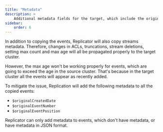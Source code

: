 ```yaml
---
title: "Metadata"
description: >
    Additional metadata fields for the target, which include the original event number, position, and creation date.
sidebar:
    order: 6
---
```


In addition to copying the events, Replicator will also copy streams metadata. Therefore, changes in ACLs, truncations, stream deletions, setting max count and max age will all be propagated properly to the target cluster.

However, the max age won't be working properly for events, which are going to exceed the age in the source cluster. That's because in the target cluster all the events will appear as recently added.

To mitigate the issue, Replication will add the following metadata to all the copied events:

- `$originalCreatedDate`
- `$originalEventNumber`
- `$originalEventPosition`

<Aside type="note">
Replicator can only add metadata to events, which don't have metadata, or have metadata in JSON format.
</Aside>

